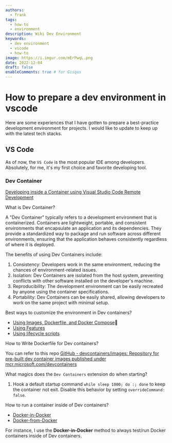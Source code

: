 ```yaml
---
authors:
  - frank
tags:
  - how-to
  - environment
description: Wiki Dev Environment
keywords:
  - dev environment
  - vscode
  - how-to
image: https://i.imgur.com/mErPwqL.png
date: 2022-12-04
draft: false
enableComments: true # for Gisqus
---
```


# How to prepare a dev environment in vscode

Here are some experiences that I have gotten to prepare a best-practice development environment for projects. I would like to update to keep up with the latest tech stacks.

## VS Code

As of now, the `VS Code` is the most popular IDE among developers. Absolutely, for me, it's my first choice and favorite developing tool.

### Dev Container

[Developing inside a Container using Visual Studio Code Remote Development](https://code.visualstudio.com/docs/devcontainers/containers)

What is Dev Container?

A "Dev Container" typically refers to a development environment that is containerized. Containers are lightweight, portable, and consistent environments that encapsulate an application and its dependencies. They provide a standardized way to package and run software across different environments, ensuring that the application behaves consistently regardless of where it is deployed.

The benefits of using Dev Containers include:

1. Consistency: Developers work in the same environment, reducing the chances of environment-related issues.
2. Isolation: Dev Containers are isolated from the host system, preventing conflicts with other software installed on the developer's machine.
3. Reproducibility: The development environment can be easily recreated by anyone using the container specifications.
4. Portability: Dev Containers can be easily shared, allowing developers to work on the same project with minimal setup.

Best ways to customize the environment in Dev containers?

- [Using Images, Dockerfile, and Docker Compose](https://containers.dev/guide/dockerfile):love_you_gesture:
- [Using Features](https://containers.dev/features)
- [Using lifecycle scripts](https://containers.dev/implementors/json_reference/#lifecycle-scripts)

How to Write Dockerfile for Dev containers?

You can refer to this repo [GitHub - devcontainers/images: Repository for pre-built dev container images published under mcr.microsoft.com/devcontainers](https://github.com/devcontainers/images)

What magics does the `Dev Containers` extension do when starting?

1. Hook a default startup command `while sleep 1000; do :; done` to keep the container not exit. Disable this behavior by setting `overrideCommand: false`.

How to run a container inside of Dev containers?

- [Docker-in-Docker](https://github.com/microsoft/vscode-dev-containers/tree/main/containers/docker-in-docker)
- [Docker-from-Docker](https://github.com/microsoft/vscode-dev-containers/tree/main/containers/docker-from-docker)

For instance, I use the **Docker-in-Docker** method to always test/run Docker containers inside of Dev containers.
